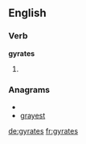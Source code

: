 ==English==

===Verb===
'''gyrates'''

# {{third-person singular of|[[gyrate]]}}

===Anagrams===
* {{alphagram|aegrsty}}
* [[grayest#English|grayest]]

[[de:gyrates]]
[[fr:gyrates]]